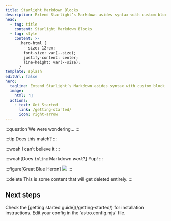 ```yaml
---
title: Starlight Markdown Blocks
description: Extend Starlight’s Markdown asides syntax with custom block types
head:
  - tag: title
    content: Starlight Markdown Blocks
  - tag: style
    content: >-
      .hero-html {
        --size: 12rem;
        font-size: var(--size);
        justify-content: center;
        line-height: var(--size);
      }
template: splash
editUrl: false
hero:
  tagline: Extend Starlight’s Markdown asides syntax with custom block types
  image:
    html: '📝'
  actions:
    - text: Get Started
      link: /getting-started/
      icon: right-arrow
---
```


:::question
We were wondering…
:::

:::tip
Does this match?
:::

:::woah
I can’t believe it
:::

:::woah[Does `inline` Markdown *work*?]
Yup!
:::

:::figure[Great Blue Heron]
![](https://live.staticflickr.com/65535/51792833621_0c9da5df8d_z.jpg)
:::

:::delete
This is some content that will get deleted entirely.
:::


## Next steps

<CardGrid stagger>
	<Card title="Install the plugin" icon="puzzle">
		Check the [getting started guide](/getting-started/) for installation instructions.
	</Card>
	<Card title="Configure the plugin" icon="setting">
		Edit your config in the `astro.config.mjs` file.
	</Card>
</CardGrid>
